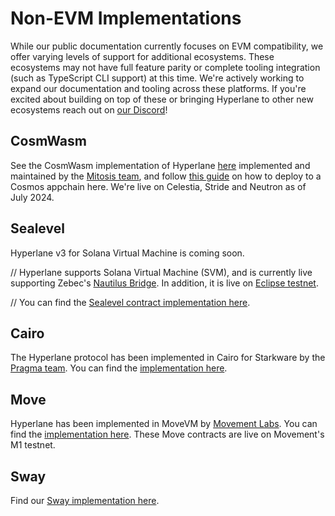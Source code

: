 # Non-EVM Implementations

While our public documentation currently focuses on EVM compatibility, we offer varying levels of support for additional ecosystems. These ecosystems may not have full feature parity or complete tooling integration (such as TypeScript CLI support) at this time. We're actively working to expand our documentation and tooling across these platforms. If you're excited about building on top of these or bringing Hyperlane to other new ecosystems reach out on [our Discord](https://discord.gg/hyperlane)!

## CosmWasm

See the CosmWasm implementation of Hyperlane [here](https://github.com/many-things/cw-hyperlane) implemented and maintained by the [Mitosis team](https://mitosis.org/), and follow [this guide](https://github.com/many-things/cw-hyperlane/blob/main/DEPLOYMENT.md) on how to deploy to a Cosmos appchain here. We're live on Celestia, Stride and Neutron as of July 2024.

## Sealevel

Hyperlane v3 for Solana Virtual Machine is coming soon.

// Hyperlane supports Solana Virtual Machine (SVM), and is currently live supporting Zebec's [Nautilus Bridge](https://medium.com/hyperlane/case-study-interoperability-for-the-modular-rollup-stack-featuring-nautilus-d01118fe31ec). In addition, it is live on [Eclipse testnet](https://medium.com/hyperlane/hyperlane-expands-to-solana-vm-in-collaboration-with-eclipse-8465616fd0e4).

// You can find the [Sealevel contract implementation here](https://github.com/hyperlane-xyz/hyperlane-monorepo/blob/main/rust/sealevel/programs).

## Cairo

The Hyperlane protocol has been implemented in Cairo for Starkware by the [Pragma team](https://www.pragma.build/). You can find the [implementation here](https://github.com/astraly-labs/hyperlane_starknet).

## Move

Hyperlane has been implemented in MoveVM by [Movement Labs](https://movementlabs.xyz/). You can find the [implementation here](https://github.com/movementlabsxyz/hyperlane-monorepo). These Move contracts are live on Movement's M1 testnet.

## Sway

Find our [Sway implementation here](https://github.com/hyperlane-xyz/fuel-contracts).

